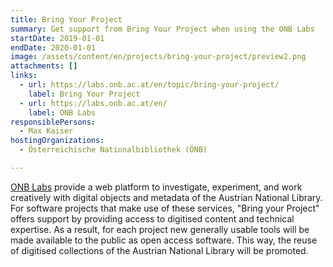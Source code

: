 ```yaml
---
title: Bring Your Project
summary: Get support from Bring Your Project when using the ONB Labs
startDate: 2019-01-01
endDate: 2020-01-01
image: /assets/content/en/projects/bring-your-project/preview2.png
attachments: []
links:
  - url: https://labs.onb.ac.at/en/topic/bring-your-project/
    label: Bring Your Project
  - url: https://labs.onb.ac.at/en/
    label: ONB Labs
responsiblePersons:
  - Max Kaiser
hostingOrganizations:
  - Österreichische Nationalbibliothek (ÖNB)

---
```

[ONB Labs](https://www.onb.ac.at/en/research/oenb-lab) provide a web platform to investigate, experiment, and work creatively with digital objects and metadata of the Austrian National Library. For software projects that make use of these services, "Bring your Project" offers support by providing access to digitised content and technical expertise. As a result, for each project new generally usable tools will be made available to the public as open access software. This way, the reuse of digitised collections of the Austrian National Library will be promoted.
